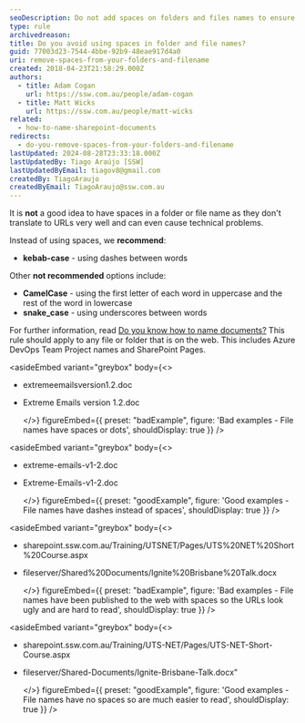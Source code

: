 ```yaml
---
seoDescription: Do not add spaces on folders and files names to ensure seamless URL translation and avoid technical issues. Use kebab-case with dashes between words for a more readable and URL-friendly naming convention.
type: rule
archivedreason:
title: Do you avoid using spaces in folder and file names?
guid: 77003d23-7544-4bbe-92b9-48eae917d4a0
uri: remove-spaces-from-your-folders-and-filename
created: 2018-04-23T21:58:29.000Z
authors:
  - title: Adam Cogan
    url: https://ssw.com.au/people/adam-cogan
  - title: Matt Wicks
    url: https://ssw.com.au/people/matt-wicks
related:
  - how-to-name-sharepoint-documents
redirects:
  - do-you-remove-spaces-from-your-folders-and-filename
lastUpdated: 2024-08-28T23:33:18.000Z
lastUpdatedBy: Tiago Araújo [SSW]
lastUpdatedByEmail: tiagov8@gmail.com
createdBy: TiagoAraujo
createdByEmail: TiagoAraujo@ssw.com.au
---
```


It is **not** a good idea to have spaces in a folder or file name as they don't translate to URLs very well and can even cause technical problems.

Instead of using spaces, we **recommend**:

* **kebab-case** - using dashes between words

Other **not recommended** options include:

* **CamelCase** - using the first letter of each word in uppercase and the rest of the word in lowercase
* **snake_case** - using underscores between words

For further information, read [Do you know how to name documents?](/how-to-name-sharepoint-documents)
This rule should apply to any file or folder that is on the web. This includes Azure DevOps Team Project names and SharePoint Pages.

<asideEmbed
  variant="greybox"
  body={<>
    
* extremeemailsversion1.2.doc
* Extreme Emails version 1.2.doc

  </>}
  figureEmbed={{
    preset: "badExample",
    figure: 'Bad examples - File names have spaces or dots',
    shouldDisplay: true
  }}
/>

<asideEmbed
  variant="greybox"
  body={<>
    
* extreme-emails-v1-2.doc
* Extreme-Emails-v1-2.doc

  </>}
  figureEmbed={{
    preset: "goodExample",
    figure: 'Good examples - File names have dashes instead of spaces',
    shouldDisplay: true
  }}
/>

<asideEmbed
  variant="greybox"
  body={<>
    
* sharepoint&#46;ssw&#46;com&#46;au/Training/UTSNET/Pages/UTS%20NET%20Short%20Course&#46;aspx
* fileserver/Shared%20Documents/Ignite%20Brisbane%20Talk&#46;docx

  </>}
  figureEmbed={{
    preset: "badExample",
    figure: 'Bad examples - File names have been published to the web with spaces so the URLs look ugly and are hard to read',
    shouldDisplay: true
  }}
/>

<asideEmbed
  variant="greybox"
  body={<>
    
* sharepoint&#46;ssw&#46;com&#46;au/Training/UTS-NET/Pages/UTS-NET-Short-Course&#46;aspx
* fileserver/Shared-Documents/Ignite-Brisbane-Talk&#46;docx"

  </>}
  figureEmbed={{
    preset: "goodExample",
    figure: 'Good examples - File names have no spaces so are much easier to read',
    shouldDisplay: true
  }}
/>
